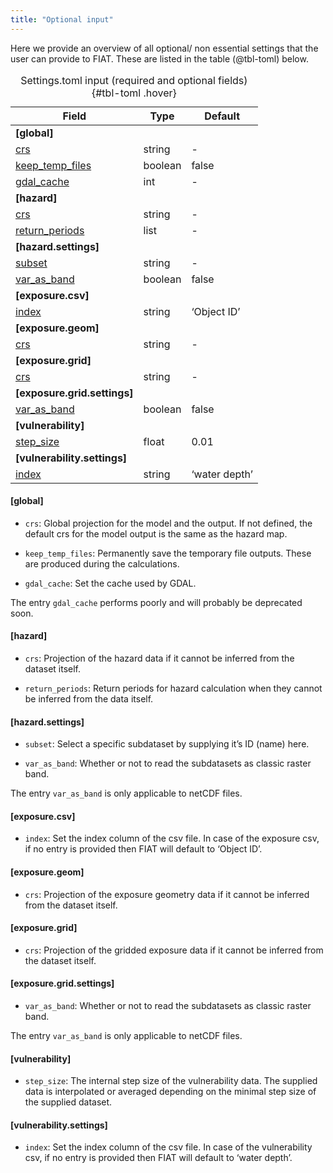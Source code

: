 ```yaml
---
title: "Optional input"
---
```


Here we provide an overview of all optional/ non essential settings that the user can provide to FIAT. These are listed in the table (@tbl-toml) below.

| Field                                  | Type    | Default       |
|----------------------------------------|---------|---------------|
| **[global]**                           |         |               |
| [crs](#global)                         | string  | -             |
| [keep_temp_files](#global)             | boolean | false         |
| [gdal_cache](#global)                  | int     | -             |
| **[hazard]**                           |         |               |
| [crs](#hazard)                         | string  | -             |
| [return_periods](#hazard)              | list    | -             |
| **[hazard.settings]**                  |         |               |
| [subset](#hazard.settings)             | string  | -             |
| [var_as_band](#hazard.settings)        | boolean | false         |
| **[exposure.csv]**                     |         |               |
| [index](#exposure.csv)                 | string  | 'Object ID'   |
| **[exposure.geom]**                    |         |               |
| [crs](#exposure.geom)                  | string  | -             |
| **[exposure.grid]**                    |         |               |
| [crs](#exposure.grid)                  | string  | -             |
| **[exposure.grid.settings]**           |         |               |
| [var_as_band](#exposure.grid.settings) | boolean | false         |
| **[vulnerability]**                    |         |               |
| [step_size](#vulnerability)            | float   | 0.01          |
| **[vulnerability.settings]**           |         |               |
| [index](#vulnerability.settings)       | string  | 'water depth' |
: Settings.toml input (required and optional fields) {#tbl-toml .hover}

#### [global]

- `crs`: Global projection for the model and the output. If not defined, the default crs for the model output is the same as the hazard map.

- `keep_temp_files`: Permanently save the temporary file outputs. These are produced during the calculations.

- `gdal_cache`: Set the cache used by GDAL.

::: {.callout-warning}
The entry `gdal_cache` performs poorly and will probably be deprecated soon.
:::

#### [hazard]

- `crs`: Projection of the hazard data if it cannot be inferred from the dataset itself.

- `return_periods`: Return periods for hazard calculation when they cannot be inferred from the data itself.

####  [hazard.settings]

- `subset`: Select a specific subdataset by supplying it's ID (name) here.

- `var_as_band`:	Whether or not to read the subdatasets as classic raster band.

::: {.callout-note}
The entry `var_as_band` is only applicable to netCDF files.
:::

#### [exposure.csv]

- `index`: Set the index column of the csv file. In case of the exposure csv, if no entry is provided then FIAT will default to 'Object ID'.

#### [exposure.geom]

- `crs`: Projection of the exposure geometry data if it cannot be inferred from the dataset itself.

#### [exposure.grid]

- `crs`: Projection of the gridded exposure data if it cannot be inferred from the dataset itself.

#### [exposure.grid.settings]

- `var_as_band`:	Whether or not to read the subdatasets as classic raster band.

::: {.callout-note}
The entry `var_as_band` is only applicable to netCDF files.
:::

#### [vulnerability]

- `step_size`: The internal step size of the vulnerability data. The supplied data is interpolated or averaged depending on the minimal step size of the supplied dataset.

#### [vulnerability.settings]

- `index`: Set the index column of the csv file. In case of the vulnerability csv, if no entry is provided then FIAT will default to 'water depth'.
